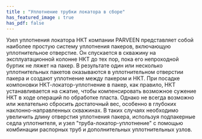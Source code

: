 ```yaml
---
title : "Уплотнение трубки локатора в сборе"
has_featured_image : true
has_pdf: false
---
```


Узел уплотнения локатора НКТ компании PARVEEN представляет собой наиболее простую систему уплотнения пакеров, включающую уплотнительное отверстие. Он спускается в скважину на эксплуатационной колонне НКТ до тех пор, пока его непроходной буртик не ляжет на пакер. В результате один или несколько уплотнительных пакетов оказываются в уплотнительном отверстии пакера и создают уплотнение между пакером и НКТ. При посадке компоновки НКТ-локатор-уплотнение в пакер, как правило, НКТ устанавливается на сжатие, чтобы компенсировать возможное сужение НКТ в ходе операций по обработке пласта. Однако не всегда возможно или желательно сбросить достаточный вес, особенно в глубоких наклонно-направленных скважинах. В таких случаях необходимо увеличить длину отверстия уплотнения пакера, используя подпакерные седла уплотнителя, и узел "труба-локатор-уплотнение" с помощью комбинации распорных труб и дополнительных уплотнительных узлов.